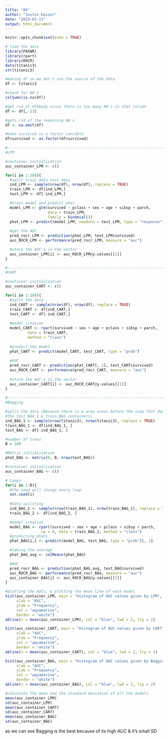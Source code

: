 ```yaml
---
title: "A5"
author: "Justin Kaiser"
date: "2023-03-13"
output: html_document
---
```


```r
knitr::opts_chunk$set(echo = TRUE)
```

```r
# load the data
library(PASWR)
library(rpart)
library(ROCR)
data(titanic3)
str(titanic3)

#making df so we don't use the source of the data
df <- titanic3

#check for NA's
colSums(is.na(df))

#get rid of df$body since there is too many NA's in that column
df <- df[,-13]

#gets rid of the remaining NA's
df <- na.omit(df)

#make survived is a factor variable
df$survived <- as.factor(df$survived)

#------------------------------------------------------------------------------
#LPM

#container initialization
auc_container_LPM <- c()

for(i in 1:100){
  #split train data test data
  ind_LPM <- sample(nrow(df), nrow(df), replace = TRUE)
  train_LPM <- df[ind_LPM,]
  test_LPM <- df[-ind_LPM,]

  #train model and predict phat
  model_LPM <- glm(survived ~ pclass + sex + age + sibsp + parch,
                   data = train_LPM,
                   family = binomial())
  phat_LPM <- predict(model_LPM, newdata = test_LPM, type = "response")
  
  #get the AUC 
  pred_rocr_LPM <- prediction(phat_LPM, test_LPM$survived)
  auc_ROCR_LPM <- performance(pred_rocr_LPM, measure = "auc")

  #store the AUC's in the vector
  auc_container_LPM[i] <- auc_ROCR_LPM@y.values[[1]]
}

#------------------------------------------------------------------------------
#CART

#container initialization
auc_container_CART <- c()

for(i in 1:100){
  #split the data
  ind_CART <- sample(nrow(df), nrow(df), replace = TRUE)
  train_CART <- df[ind_CART,]
  test_CART <- df[-ind_CART,]
  
  #model creation
  model_CART <- rpart(survived ~ sex + age + pclass + sibsp + parch,
          data = train_CART,
          method = "class")
  
  #predict the model
  phat_CART <- predict(model_CART, test_CART, type = "prob")
  
  #AUC
  pred_rocr_CART <- prediction(phat_CART[, 2], test_CART$survived)
  auc_ROCR_CART <- performance(pred_rocr_CART, measure = "auc")
  
  #store the AUC's in the vector
  auc_container_CART[i] <- auc_ROCR_CART@y.values[[1]]
}

#------------------------------------------------------------------------------
#Bagging

#split the data (Because there is a area areas before the loop that depend on 
#the test_BAG_1 & train_BAG containers)
ind_BAG_1 <- sample(nrow(titanic3), nrow(titanic3), replace = TRUE)
train_BAG_1 <- df[ind_BAG_1, ]
test_BAG <- df[-ind_BAG_1, ]

#number of trees
B = 100

#Matrix initialization
phat_BAG <- matrix(0, B, nrow(test_BAG))

#container initialization
auc_container_BAG <- c()

# Loops
for(i in 1:B){  
  #the seed will change every loop
  set.seed(i)
  
  #data splitting
  ind_BAG_2 <- sample(nrow(train_BAG_1), nrow(train_BAG_1), replace = TRUE)
  train_BAG_2 <- df[ind_BAG_2, ]

  #model creation
  model_BAG <- rpart(survived ~ sex + age + pclass + sibsp + parch,
                cp = 0, data = train_BAG_2, method = "class")
  #predicting phats
  phat_BAG[i,] <- predict(model_BAG, test_BAG, type = "prob")[, 2]

  #taking the average
  phat_BAG_avg <- colMeans(phat_BAG)

  #AUC
  pred_rocr_BAG <- prediction(phat_BAG_avg, test_BAG$survived)
  auc_ROCR_BAG <- performance(pred_rocr_BAG, measure = "auc")
  auc_container_BAG[i] <- auc_ROCR_BAG@y.values[[1]]
}

#plotting the AUCs, & plotting the mean line of each model
hist(auc_container_LPM, main = "Histogram of AUC values given by LPM",
     xlab = "AUC",
     ylab = "Frequency",
     col = "aquamarine",
     border = "white")
abline(v = mean(auc_container_LPM), col = "blue", lwd = 2, lty = 2)

hist(auc_container_CART, main = "Histogram of AUC values given by CART",
     xlab = "AUC",
     ylab = "Frequency",
     col = "aquamarine",
     border = "white")
abline(v = mean(auc_container_CART), col = "blue", lwd = 2, lty = 2)

hist(auc_container_BAG, main = "Histogram of AUC values given by Bagging",
     xlab = "AUC",
     ylab = "Frequency",
     col = "aquamarine",
     border = "white")
abline(v = mean(auc_container_BAG), col = "blue", lwd = 2, lty = 2)

#calculate the mean and the standard deviation of all the models
mean(auc_container_LPM)
sd(auc_container_LPM)
mean(auc_container_CART)
sd(auc_container_CART)
mean(auc_container_BAG)
sd(auc_container_BAG)

```
as we can see Bagging is the best because of its high AUC & it's small SD